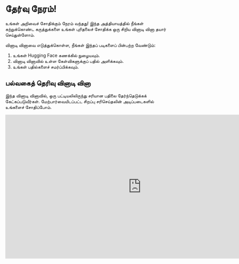 # தேர்வு நேரம்!

உங்கள் அறிவைச் சோதிக்கும் நேரம் வந்தது! இந்த அத்தியாயத்தில் நீங்கள் கற்றுக்கொண்ட கருத்துக்களை உங்கள் புரிதலைச் சோதிக்க ஒரு சிறிய வினாடி வினா தயார் செய்துள்ளோம்.

வினாடி வினாவை எடுத்துக்கொள்ள, நீங்கள் இந்தப் படிகளைப் பின்பற்ற வேண்டும்:

1. உங்கள் Hugging Face கணக்கில் நுழையவும்.
2. வினாடி வினாவில் உள்ள கேள்விகளுக்குப் பதில் அளிக்கவும்.
3. உங்கள் பதில்களைச் சமர்ப்பிக்கவும்.


## பல்வகைத் தெரிவு வினாடி வினா

இந்த வினாடி வினாவில், ஒரு பட்டியலிலிருந்து சரியான பதிலை தேர்ந்தெடுக்கக் கேட்கப்படுவீர்கள். மேற்பார்வையிடப்பட்ட சிறப்பு சரிசெய்தலின் அடிப்படைகளில் உங்களைச் சோதிப்போம்.

<iframe
	src="https://huggingface-course-chapter-1-exam.hf.space"
	frameborder="0"
	width="850"
	height="450"
></iframe>
